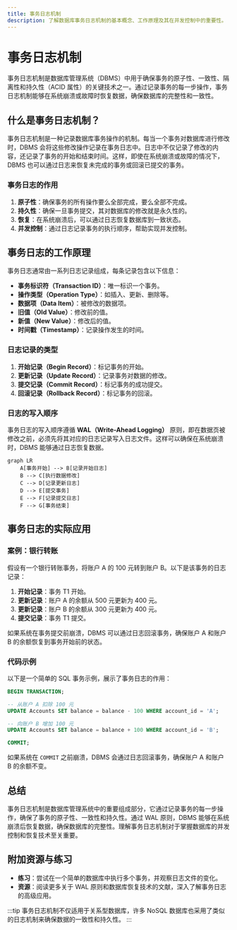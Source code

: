 ```yaml
---
title: 事务日志机制
description: 了解数据库事务日志机制的基本概念、工作原理及其在并发控制中的重要性。
---
```


# 事务日志机制

事务日志机制是数据库管理系统（DBMS）中用于确保事务的原子性、一致性、隔离性和持久性（ACID 属性）的关键技术之一。通过记录事务的每一步操作，事务日志机制能够在系统崩溃或故障时恢复数据，确保数据库的完整性和一致性。

## 什么是事务日志机制？

事务日志机制是一种记录数据库事务操作的机制。每当一个事务对数据库进行修改时，DBMS 会将这些修改操作记录在事务日志中。日志中不仅记录了修改的内容，还记录了事务的开始和结束时间。这样，即使在系统崩溃或故障的情况下，DBMS 也可以通过日志来恢复未完成的事务或回滚已提交的事务。

### 事务日志的作用

1. **原子性**：确保事务的所有操作要么全部完成，要么全部不完成。
2. **持久性**：确保一旦事务提交，其对数据库的修改就是永久性的。
3. **恢复**：在系统崩溃后，可以通过日志恢复数据库到一致状态。
4. **并发控制**：通过日志记录事务的执行顺序，帮助实现并发控制。

## 事务日志的工作原理

事务日志通常由一系列日志记录组成，每条记录包含以下信息：

- **事务标识符（Transaction ID）**：唯一标识一个事务。
- **操作类型（Operation Type）**：如插入、更新、删除等。
- **数据项（Data Item）**：被修改的数据项。
- **旧值（Old Value）**：修改前的值。
- **新值（New Value）**：修改后的值。
- **时间戳（Timestamp）**：记录操作发生的时间。

### 日志记录的类型

1. **开始记录（Begin Record）**：标记事务的开始。
2. **更新记录（Update Record）**：记录事务对数据的修改。
3. **提交记录（Commit Record）**：标记事务的成功提交。
4. **回滚记录（Rollback Record）**：标记事务的回滚。

### 日志的写入顺序

事务日志的写入顺序遵循 **WAL（Write-Ahead Logging）** 原则，即在数据页被修改之前，必须先将其对应的日志记录写入日志文件。这样可以确保在系统崩溃时，DBMS 能够通过日志恢复数据。

```mermaid
graph LR
    A[事务开始] --> B[记录开始日志]
    B --> C[执行数据修改]
    C --> D[记录更新日志]
    D --> E[提交事务]
    E --> F[记录提交日志]
    F --> G[事务结束]
```

## 事务日志的实际应用

### 案例：银行转账

假设有一个银行转账事务，将账户 A 的 100 元转到账户 B。以下是该事务的日志记录：

1. **开始记录**：事务 T1 开始。
2. **更新记录**：账户 A 的余额从 500 元更新为 400 元。
3. **更新记录**：账户 B 的余额从 300 元更新为 400 元。
4. **提交记录**：事务 T1 提交。

如果系统在事务提交前崩溃，DBMS 可以通过日志回滚事务，确保账户 A 和账户 B 的余额恢复到事务开始前的状态。

### 代码示例

以下是一个简单的 SQL 事务示例，展示了事务日志的作用：

```sql
BEGIN TRANSACTION;

-- 从账户 A 扣除 100 元
UPDATE Accounts SET balance = balance - 100 WHERE account_id = 'A';

-- 向账户 B 增加 100 元
UPDATE Accounts SET balance = balance + 100 WHERE account_id = 'B';

COMMIT;
```

如果系统在 `COMMIT` 之前崩溃，DBMS 会通过日志回滚事务，确保账户 A 和账户 B 的余额不变。

## 总结

事务日志机制是数据库管理系统中的重要组成部分，它通过记录事务的每一步操作，确保了事务的原子性、一致性和持久性。通过 WAL 原则，DBMS 能够在系统崩溃后恢复数据，确保数据库的完整性。理解事务日志机制对于掌握数据库的并发控制和恢复技术至关重要。

## 附加资源与练习

- **练习**：尝试在一个简单的数据库中执行多个事务，并观察日志文件的变化。
- **资源**：阅读更多关于 WAL 原则和数据库恢复技术的文献，深入了解事务日志的高级应用。

:::tip
事务日志机制不仅适用于关系型数据库，许多 NoSQL 数据库也采用了类似的日志机制来确保数据的一致性和持久性。
:::